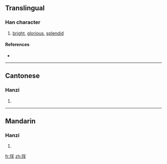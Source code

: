 {{also|琿}}
==Translingual==

===Han character===
{{Han char|rn=96|rad=玉|as=06|sn=10|four=|canj=一土月大手 (MGBKQ)}}

# [[bright]], [[glorious]], [[splendid]]

====References====
* {{Han ref|kx=0732.021|hdz=21114.020|uh=73F2|ud=29682}}

----

==Cantonese==

===Hanzi===
{{yue-hanzi|jyut=|y=wan4|tra=琿}}

# {{defn|Cantonese}}

----

==Mandarin==

===Hanzi===
{{cmn-hanzi|tra=琿|pin=[[hún]] ([[hun2]])|wg=hun<sup>2</sup>}}

# {{defn|Mandarin}}

[[fr:珲]]
[[zh:珲]]